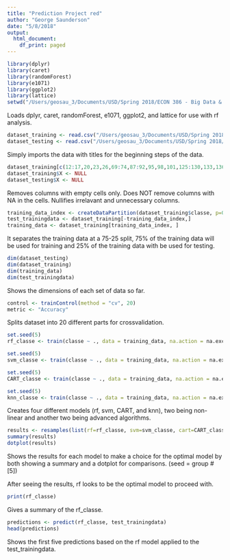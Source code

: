 ```yaml
---
title: "Prediction Project red"
author: "George Saunderson"
date: "5/8/2018"
output:
  html_document:
    df_print: paged
---
```




```r
library(dplyr)
library(caret)
library(randomForest)
library(e1071)
library(ggplot2)
library(lattice)
setwd("/Users/geosau_3/Documents/USD/Spring 2018/ECON 386 - Big Data & Business/Project 2")
```
Loads dplyr, caret, randomForest, e1071, ggplot2, and lattice for use with rf analysis.


```r
dataset_training <- read.csv("/Users/geosau_3/Documents/USD/Spring 2018/ECON 386 - Big Data & Business/Project 2/training.csv")
dataset_testing <- read.csv("/Users/geosau_3/Documents/USD/Spring 2018/ECON 386 - Big Data & Business/Project 2/testing.csv")
```
Simply imports the data with titles for the beginning steps of the data.

```r
dataset_training[c(12:17,20,23,26,69:74,87:92,95,98,101,125:130,133,136,139)] <- NULL
dataset_training$X <- NULL
dataset_testing$X <- NULL
```
Removes columns with empty cells only. Does NOT remove columns with NA in the cells. Nullifies irrelavant and unnecessary columns.


```r
training_data_index <- createDataPartition(dataset_training$classe, p=0.75, list=FALSE)
test_trainingdata <- dataset_training[-training_data_index,]
training_data <- dataset_training[training_data_index, ]
```
It separates the training data at a 75-25 split, 75% of the training data will be used for training and 25% of the training data with be used for testing.

```r
dim(dataset_testing)
dim(dataset_training)
dim(training_data)
dim(test_trainingdata)
```
Shows the dimensions of each set of data so far.

```r
control <- trainControl(method = "cv", 20)
metric <- "Accuracy"
```
Splits dataset into 20 different parts for crossvalidation.

```r
set.seed(5)
rf_classe <- train(classe ~ ., data = training_data, na.action = na.exclude, method = "rf", metric = metric, trControl = control)

set.seed(5)
svm_classe <- train(classe ~ ., data = training_data, na.action = na.exclude, method = "svmRadial", metric = metric, trControl = control)

set.seed(5)
CART_classe <- train(classe ~ ., data = training_data, na.action = na.exclude, method = "rpart", metric = metric, trControl = control)

set.seed(5)
knn_classe <- train(classe ~ ., data = training_data, na.action = na.exclude, method = "knn", metric = metric, trControl = control)
```
Creates four different models (rf, svm, CART, and knn), two being non-linear and another two being advanced algorithms.

```r
results <- resamples(list(rf=rf_classe, svm=svm_classe, cart=CART_classe, knn=knn_classe))
summary(results)
dotplot(results)
```
Shows the results for each model to make a choice for the optimal model by both showing a summary and a dotplot for comparisons. (seed = group # [5])

After seeing the results, rf looks to be the optimal model to proceed with.
```r
print(rf_classe)
```
Gives a summary of the rf_classe.

```r
predictions <- predict(rf_classe, test_trainingdata)
head(predictions)
```
Shows the first five predictions based on the rf model applied to the test_trainingdata.
